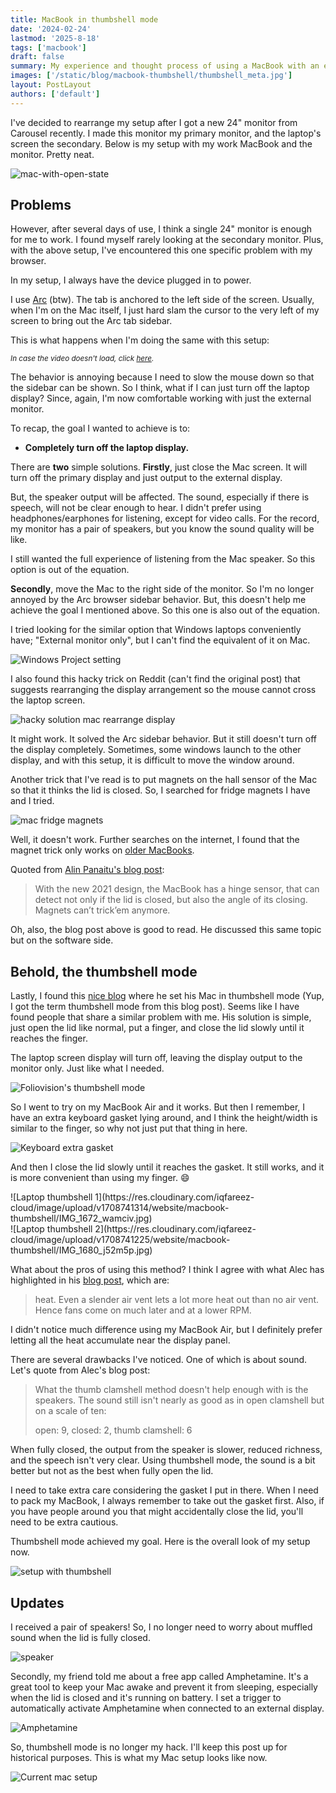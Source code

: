 ```yaml
---
title: MacBook in thumbshell mode
date: '2024-02-24'
lastmod: '2025-8-18'
tags: ['macbook']
draft: false
summary: My experience and thought process of using a MacBook with an external primary monitor and keeping the Mac screen off.
images: ['/static/blog/macbook-thumbshell/thumbshell_meta.jpg']
layout: PostLayout
authors: ['default']
---
```


I've decided to rearrange my setup after I got a new 24" monitor from Carousel recently. I made this monitor my primary monitor, and the laptop's screen the secondary. Below is my setup with my work MacBook and the monitor. Pretty neat.

![mac-with-open-state](https://res.cloudinary.com/iqfareez-cloud/image/upload/v1708648889/website/macbook-thumbshell/w0hwz8odrguilstebspf.jpg)

## Problems

However, after several days of use, I think a single 24" monitor is enough for me to work. I found myself rarely looking at the secondary monitor. Plus, with the above setup, I've encountered this one specific problem with my browser.

In my setup, I always have the device plugged in to power.

I use [Arc](https://arc.net/) (btw). The tab is anchored to the left side of the screen. Usually, when I'm on the Mac itself, I just hard slam the cursor to the very left of my screen to bring out the Arc tab sidebar. 

This is what happens when I'm doing the same with this setup:

<ReactPlayer url="https://i.imgur.com/D2jT5aB.mp4" playing={true} controls={true} alt="hard slamming mouse cursor on arc problem" />

<sub>*In case the video doesn't load, click [here](https://imgur.com/D2jT5aB).*</sub>

The behavior is annoying because I need to slow the mouse down so that the sidebar can be shown. So I think, what if I can just turn off the laptop display? Since, again, I'm now comfortable working with just the external monitor.

To recap, the goal I wanted to achieve is to:
- **Completely turn off the laptop display.**

There are **two** simple solutions. **Firstly**, just close the Mac screen. It will turn off the primary display and just output to the external display.

But, the speaker output will be affected. The sound, especially if there is speech, will not be clear enough to hear. I didn't prefer using headphones/earphones for listening, except for video calls. For the record, my monitor has a pair of speakers, but you know the sound quality will be like.

I still wanted the full experience of listening from the Mac speaker. So this option is out of the equation.

**Secondly**, move the Mac to the right side of the monitor. So I'm no longer annoyed by the Arc browser sidebar behavior. But, this doesn't help me achieve the goal I mentioned above. So this one is also out of the equation.

I tried looking for the similar option that Windows laptops conveniently have; "External monitor only", but I can't find the equivalent of it on Mac. 

![Windows Project setting](https://res.cloudinary.com/iqfareez-cloud/image/upload/v1708742491/website/macbook-thumbshell/Screenshot_2024-02-24_104047_qd5abq.png)

I also found this hacky trick on Reddit (can't find the original post) that suggests rearranging the display arrangement so the mouse cannot cross the laptop screen.

![hacky solution mac rearrange display](https://res.cloudinary.com/iqfareez-cloud/image/upload/v1708650171/website/macbook-thumbshell/Screenshot_2024-02-23_at_9.02.27_AM_sdvilg.png)

It might work. It solved the Arc sidebar behavior. But it still doesn't turn off the display completely. Sometimes, some windows launch to the other display, and with this setup, it is difficult to move the window around.

Another trick that I've read is to put magnets on the hall sensor of the Mac so that it thinks the lid is closed. So, I searched for fridge magnets I have and I tried.

![mac fridge magnets](https://res.cloudinary.com/iqfareez-cloud/image/upload/v1708738109/website/macbook-thumbshell/IMG_1647_uafxxq.jpg)

Well, it doesn't work. Further searches on the internet, I found that the magnet trick only works on [older MacBooks](https://www.reddit.com/r/MacOS/comments/g006o9/pretty_cool_any_explanation/).

Quoted from [Alin Panaitu's blog post](https://alinpanaitiu.com/blog/turn-off-macbook-display-clamshell/):

> With the new 2021 design, the MacBook has a hinge sensor, that can detect not only if the lid is closed, but also the angle of its closing. Magnets can’t trick’em anymore.

Oh, also, the blog post above is good to read. He discussed this same topic but on the software side.

## Behold, the thumbshell mode

Lastly, I found this [nice blog](https://foliovision.com/2023/04/m1-macbook-open-clamshell) where he set his Mac in thumbshell mode (Yup, I got the term thumbshell mode from this blog post). Seems like I have found people that share a similar problem with me. His solution is simple, just open the lid like normal, put a finger, and close the lid slowly until it reaches the finger.

The laptop screen display will turn off, leaving the display output to the monitor only. Just like what I needed.

![Foliovision's thumbshell mode](https://res.cloudinary.com/iqfareez-cloud/image/upload/v1708737272/website/macbook-thumbshell/Screenshot_2024-02-24_at_9.12.41_AM_ox8xpl.png)

So I went to try on my MacBook Air and it works. But then I remember, I have an extra keyboard gasket lying around, and I think the height/width is similar to the finger, so why not just put that thing in here.

![Keyboard extra gasket](https://res.cloudinary.com/iqfareez-cloud/image/upload/v1708741225/website/macbook-thumbshell/IMG_1646_jkr4fl.jpg)

And then I close the lid slowly until it reaches the gasket. It still works, and it is more convenient than using my finger. 😄

<div className="-mx-2 flex flex-wrap overflow-hidden xl:-mx-2">
  <div className="my-1 w-full overflow-hidden px-2 xl:my-1 xl:w-1/2 xl:px-2">
    ![Laptop thumbshell 1](https://res.cloudinary.com/iqfareez-cloud/image/upload/v1708741314/website/macbook-thumbshell/IMG_1672_wamciv.jpg)
  </div>
  <div className="my-1 w-full overflow-hidden px-2 xl:my-1 xl:w-1/2 xl:px-2">
    ![Laptop thumbshell 2](https://res.cloudinary.com/iqfareez-cloud/image/upload/v1708741225/website/macbook-thumbshell/IMG_1680_j52m5p.jpg)
  </div>
</div>

What about the pros of using this method? I think I agree with what Alec has highlighted in his [blog post](https://foliovision.com/2023/04/m1-macbook-open-clamshell), which are:

> heat. Even a slender air vent lets a lot more heat out than no air vent. Hence fans come on much later and at a lower RPM.

I didn't notice much difference using my MacBook Air, but I definitely prefer letting all the heat accumulate near the display panel.

There are several drawbacks I've noticed. One of which is about sound. Let's quote from Alec's blog post: 

> What the thumb clamshell method doesn't help enough with is the speakers. The sound still isn't nearly as good as in open clamshell but on a scale of ten:
>
> open: 9,
> closed: 2,
> thumb clamshell: 6

When fully closed, the output from the speaker is slower, reduced richness, and the speech isn't very clear. Using thumbshell mode, the sound is a bit better but not as the best when fully open the lid.

<Admonition type="warning">I need to take extra care considering the gasket I put in there. When I need to pack my MacBook, I always remember to take out the gasket first. Also, if you have people around you that might accidentally close the lid, you'll need to be extra cautious.</Admonition>

Thumbshell mode achieved my goal. Here is the overall look of my setup now. 

![setup with thumbshell](https://res.cloudinary.com/iqfareez-cloud/image/upload/v1708742316/website/macbook-thumbshell/IMG_1674_xafxfp.jpg)

## Updates

I received a pair of speakers! So, I no longer need to worry about muffled sound when the lid is fully closed.

![speaker](https://res.cloudinary.com/iqfareez-cloud/image/upload/v1755530259/website/macbook-thumbshell/IMG_20250818_231305219_l8tu6a.jpg)

Secondly, my friend told me about a free app called Amphetamine. It's a great tool to keep your Mac awake and prevent it from sleeping, especially when the lid is closed and it's running on battery. I set a trigger to automatically activate Amphetamine when connected to an external display.

![Amphetamine](https://res.cloudinary.com/iqfareez-cloud/image/upload/v1755530302/website/macbook-thumbshell/Screenshot_2025-08-18_at_11.18.12_PM_ovcd9z.png)

So, thumbshell mode is no longer my hack. I'll keep this post up for historical purposes. This is what my Mac setup looks like now.

![Current mac setup](https://res.cloudinary.com/iqfareez-cloud/image/upload/v1755530766/website/macbook-thumbshell/IMG_20250818_232510775_e1l6ip.jpg)